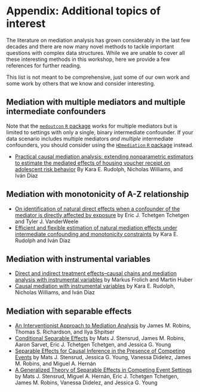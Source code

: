 # Appendix: Additional topics of interest

The literature on mediation analysis has grown considerably in the last few
decades and there are now many novel methods to tackle important questions with
complex data structures. While we are unable to cover all these interesting
methods in this workshop, here we provide a few references for further reading.

This list is not meant to be comprehensive, just some of our own work and some
work by others that we know and consider interesting.

## Mediation with multiple mediators and multiple intermediate confounders

Note that the [`medoutcon` `R` package](https://github.com/nhejazi/medoutcon)
works for multiple mediators but is limited to settings with only a single,
binary intermediate confounder. If your data scenario includes multiple
mediators *and* *multiple* intermediate confounders, you should consider using
the [`HDmediation` `R` package](https://github.com/nt-williams/HDmediation)
instead.

- [Practical causal mediation analysis: extending nonparametric estimators to
  estimate the mediated effects of housing voucher receipt on adolescent risk
  behavior](https://arxiv.org/abs/2212.08164) By Kara E. Rudolph, Nicholas
  Williams, and Iván Díaz


## Mediation with monotonicity of A-Z relationship

- [On identification of natural direct effects when a confounder of the mediator
  is directly affected by
  exposure](https://www.ncbi.nlm.nih.gov/pmc/articles/PMC4230499/) by Eric J.
  Tchetgen Tchetgen and Tyler J. VanderWeele
- [Efficient and flexible estimation of natural mediation effects under
  intermediate confounding and monotonicity
  constraints](https://onlinelibrary.wiley.com/doi/abs/10.1111/biom.13850) by
  Kara E. Rudolph and Iván Díaz

## Mediation with instrumental variables

- [Direct and indirect treatment effects–causal chains and mediation analysis
  with instrumental
  variables](https://rss.onlinelibrary.wiley.com/doi/full/10.1111/rssb.12232)
  by Markus Frolich and Martin Huber
- [Causal mediation with instrumental
  variables](https://arxiv.org/abs/2112.13898) by Kara E. Rudolph, Nicholas
  Williams, and Iván Díaz

## Mediation with separable effects

* [An Interventionist Approach to Mediation
  Analysis](https://dl.acm.org/doi/abs/10.1145/3501714.3501754) by James M.
  Robins, Thomas S. Richardson, and Ilya Shpitser
* [Conditional Separable
  Effects](https://www.tandfonline.com/doi/abs/10.1080/01621459.2022.2071276)
  by Mats J. Stensrud, James M. Robins, Aaron Sarvet, Eric J. Tchetgen
  Tchetgen, and Jessica G. Young
* [Separable Effects for Causal Inference in the Presence of Competing
  Events](https://www.tandfonline.com/doi/abs/10.1080/01621459.2020.1765783) by
  Mats J. Stensrud, Jessica G. Young, Vanessa Didelez, James M. Robins, and
  Miguel A. Hernán
* [A Generalized Theory of Separable Effects in Competing Event
  Settings](https://link.springer.com/article/10.1007/s10985-021-09530-8) by
  Mats J. Stensrud, Miguel A. Hernán, Eric J. Tchetgen Tchetgen, James M.
  Robins, Vanessa Didelez, and Jessica G. Young

